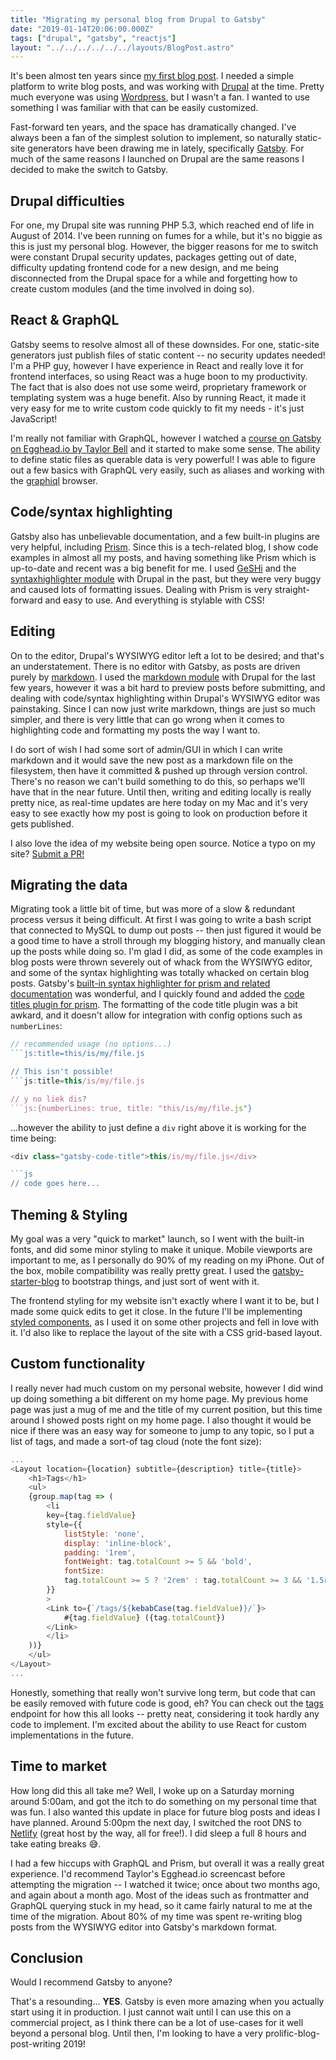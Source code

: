 ```yaml
---
title: "Migrating my personal blog from Drupal to Gatsby"
date: "2019-01-14T20:06:00.000Z"
tags: ["drupal", "gatsby", "reactjs"]
layout: "../../../../../../layouts/BlogPost.astro"
---
```



It's been almost ten years since [my first blog post](/2009/09/21/preventing-injection-attacks-and-securing-your-website/). I needed a simple platform to write blog posts, and was working with [Drupal](https://www.drupal.org/) at the time. Pretty much everyone was using [Wordpress](https://wordpress.com/), but I wasn't a fan. I wanted to use something I was familiar with that can be easily customized.

Fast-forward ten years, and the space has dramatically changed. I've always been a fan of the simplest solution to implement, so naturally static-site generators have been drawing me in lately, specifically [Gatsby](https://www.gatsbyjs.org/). For much of the same reasons I launched on Drupal are the same reasons I decided to make the switch to Gatsby.

## Drupal difficulties

For one, my Drupal site was running PHP 5.3, which reached end of life in August of 2014. I've been running on fumes for a while, but it's no biggie as this is just my personal blog. However, the bigger reasons for me to switch were constant Drupal security updates, packages getting out of date, difficulty updating frontend code for a new design, and me being disconnected from the Drupal space for a while and forgetting how to create custom modules (and the time involved in doing so).

## React & GraphQL

Gatsby seems to resolve almost all of these downsides. For one, static-site generators just publish files of static content -- no security updates needed! I'm a PHP guy, however I have experience in React and really love it for frontend interfaces, so using React was a huge boon to my productivity. The fact that is also does not use some weird, proprietary framework or templating system was a huge benefit. Also by running React, it made it very easy for me to write custom code quickly to fit my needs - it's just JavaScript!

I'm really not familiar with GraphQL, however I watched a <a href="https://egghead.io/courses/build-a-blog-with-react-and-markdown-using-gatsby" target="_blank">course on Gatsby on Egghead.io by Taylor Bell</a> and it started to make some sense. The ability to define static files as querable data is very powerful! I was able to figure out a few basics with GraphQL very easily, such as aliases and working with the <a href="https://github.com/graphql/graphiql" target="_blank">graphiql</a> browser.

## Code/syntax highlighting

Gatsby also has <a herf="https://www.gatsbyjs.org/docs/" target="_blank">unbelievable documentation</a>, and a few built-in plugins are very helpful, including <a href="https://prismjs.com/" target="_blank">Prism</a>. Since this is a tech-related blog, I show code examples in almost all my posts, and having something like Prism which is up-to-date and recent was a big benefit for me. I used <a href="http://qbnz.com/highlighter/" target="_blank">GeSHi</a> and the <a href="https://www.drupal.org/project/syntaxhighlighter" target="_blank">syntaxhighlighter module</a> with Drupal in the past, but they were very buggy and caused lots of formatting issues. Dealing with Prism is very straight-forward and easy to use. And everything is stylable with CSS!

## Editing

On to the editor, Drupal's WYSIWYG editor left a lot to be desired; and that's an understatement. There is no editor with Gatsby, as posts are driven purely by <a href="https://en.wikipedia.org/wiki/Markdown" target="_blank">markdown</a>. I used the <a href="https://www.drupal.org/project/markdown" target="_blank">markdown module</a> with Drupal for the last few years, however it was a bit hard to preview posts before submitting, and dealing with code/syntax highlighting within Drupal's WYSIWYG editor was painstaking. Since I can now just write markdown, things are just so much simpler, and there is very little that can go wrong when it comes to highlighting code and formatting my posts the way I want to.

I do sort of wish I had some sort of admin/GUI in which I can write markdown and it would save the new post as a markdown file on the filesystem, then have it committed & pushed up through version control. There's no reason we can't build something to do this, so perhaps we'll have that in the near future. Until then, writing and editing locally is really pretty nice, as real-time updates are here today on my Mac and it's very easy to see exactly how my post is going to look on production before it gets published.

I also love the idea of my website being open source. Notice a typo on my site? <a href="https://github.com/markshust/markshust.com" target="_blank">Submit a PR!</a>

## Migrating the data

Migrating took a little bit of time, but was more of a slow & redundant process versus it being difficult. At first I was going to write a bash script that connected to MySQL to dump out posts -- then just figured it would be a good time to have a stroll through my blogging history, and manually clean up the posts while doing so. I'm glad I did, as some of the code examples in blog posts were thrown severely out of whack from the WYSIWYG editor, and some of the syntax highlighting was totally whacked on certain blog posts. Gatsby's <a href="https://www.gatsbyjs.org/packages/gatsby-remark-prismjs/" target="_blakn">built-in syntax highlighter for prism and related documentation</a> was wonderful, and I quickly found and added the <a href="https://www.gatsbyjs.org/packages/gatsby-remark-code-titles/" target="_blank">code titles plugin for prism</a>. The formatting of the code title plugin was a bit awkard, and it doesn't allow for integration with config options such as `numberLines`:

```js
// recommended usage (no options...)
```js:title=this/is/my/file.js

// This isn't possible!
```js:title=this/is/my/file.js

// y no liek dis?
```js:{numberLines: true, title: "this/is/my/file.js"}
```

...however the ability to just define a `div` right above it is working for the time being:

```js
<div class="gatsby-code-title">this/is/my/file.js</div>

```js
// code goes here...
```

## Theming & Styling

My goal was a very "quick to market" launch, so I went with the built-in fonts, and did some minor styling to make it unique. Mobile viewports are important to me, as I personally do 90% of my reading on my iPhone. Out of the box, mobile compatibility was really pretty great. I used the <a href="https://github.com/gatsbyjs/gatsby-starter-blog" target="_blank">gatsby-starter-blog</a> to bootstrap things, and just sort of went with it.

The frontend styling for my website isn't exactly where I want it to be, but I made some quick edits to get it close. In the future I'll be implementing <a href="https://www.styled-components.com/" target="_blank">styled components</a>, as I used it on some other projects and fell in love with it. I'd also like to replace the layout of the site with a CSS grid-based layout.

## Custom functionality

I really never had much custom on my personal website, however I did wind up doing something a bit different on my home page. My previous home page was just a mug of me and the title of my current position, but this time around I showed posts right on my home page. I also thought it would be nice if there was an easy way for someone to jump to any topic, so I put a list of tags, and made a sort-of tag cloud (note the font size):

```jsx:title=src/pages/tags.js
...
<Layout location={location} subtitle={description} title={title}>
    <h1>Tags</h1>
    <ul>
    {group.map(tag => (
        <li
        key={tag.fieldValue}
        style={{ 
            listStyle: 'none',
            display: 'inline-block',
            padding: '1rem',
            fontWeight: tag.totalCount >= 5 && 'bold',
            fontSize:
            tag.totalCount >= 5 ? '2rem' : tag.totalCount >= 3 && '1.5rem',
        }}
        >
        <Link to={`/tags/${kebabCase(tag.fieldValue)}/`}>
            #{tag.fieldValue} ({tag.totalCount})
        </Link>
        </li>
    ))}
    </ul>
</Layout>
...
```

Honestly, something that really won't survive long term, but code that can be easily removed with future code is good, eh? You can check out the [tags](/tags) endpoint for how this all looks -- pretty neat, considering it took hardly any code to implement. I'm excited about the ability to use React for custom implementations in the future.

## Time to market

How long did this all take me? Well, I woke up on a Saturday morning around 5:00am, and got the itch to do something on my personal time that was fun. I also wanted this update in place for future blog posts and ideas I have planned. Around 5:00pm the next day, I switched the root DNS to <a href="https://www.netlify.com/" target="_blank">Netlify</a> (great host by the way, all for free!). I did sleep a full 8 hours and take eating breaks 😅.

I had a few hiccups with GraphQL and Prism, but overall it was a really great experience. I'd recommend Taylor's Egghead.io screencast before attempting the migration -- I watched it twice; once about two months ago, and again about a month ago. Most of the ideas such as frontmatter and GraphQL querying stuck in my head, so it came fairly natural to me at the time of the migration. About 80% of my time was spent re-writing blog posts from the WYSIWYG editor into Gatsby's markdown format.

## Conclusion

Would I recommend Gatsby to anyone?

That's a resounding... **YES**. Gatsby is even more amazing when you actually start using it in production. I just cannot wait until I can use this on a commercial project, as I think there can be a lot of use-cases for it well beyond a personal blog. Until then, I'm looking to have a very prolific-blog-post-writing 2019!
